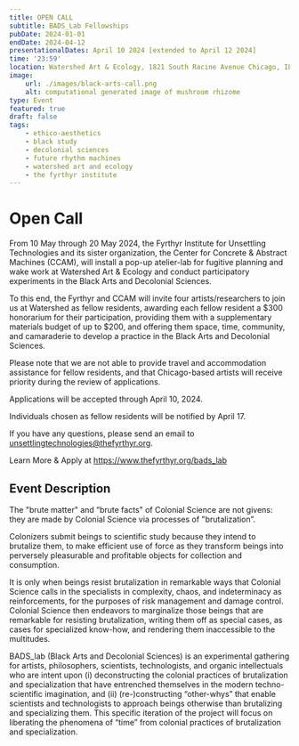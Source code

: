 ```yaml
---
title: OPEN CALL
subtitle: BADS_Lab Fellowships
pubDate: 2024-01-01
endDate: 2024-04-12
presentationalDates: April 10 2024 [extended to April 12 2024]
time: '23:59'
location: Watershed Art & Ecology, 1821 South Racine Avenue Chicago, IL, 60608
image:
    url: ./images/black-arts-call.png
    alt: computational generated image of mushroom rhizome
type: Event
featured: true
draft: false
tags:
    - ethico-aesthetics
    - black study
    - decolonial sciences
    - future rhythm machines
    - watershed art and ecology
    - the fyrthyr institute
---
```



# Open Call

From 10 May through 20 May 2024, the Fyrthyr Institute for Unsettling Technologies and its sister organization, the Center for Concrete & Abstract Machines (CCAM), will install a pop-up atelier-lab for fugitive planning and wake work at Watershed Art & Ecology and conduct participatory experiments in the Black Arts and Decolonial Sciences.

To this end, the Fyrthyr and CCAM will invite four artists/researchers to join us at Watershed as fellow residents, awarding each fellow resident a $300 honorarium for their participation, providing them with a supplementary materials budget of up to $200, and offering them space, time, community, and camaraderie to develop a practice in the Black Arts and Decolonial Sciences.

Please note that we are not able to provide travel and accommodation assistance for fellow residents, and that Chicago-based artists will receive priority during the review of applications.

Applications will be accepted through April 10, 2024.

Individuals chosen as fellow residents will be notified by April 17.

If you have any questions, please send an email to unsettlingtechnologies@thefyrthyr.org.

Learn More & Apply at https://www.thefyrthyr.org/bads_lab

<LinkButton text="SUBMIT NOW" url="https://forms.gle/MxLd2L28vcSCqffz5" />

## Event Description

<LinkButton
    text="BLACK ARTS AND DECOLONIAL SCIENCES EVENT PAGE"
    url="/programs/24-05-10-black-arts-and-decolonial-sciences"
/>

The "brute matter" and “brute facts" of Colonial Science are not givens: they are made by Colonial Science via processes of "brutalization”.

Colonizers submit beings to scientific study because they intend to brutalize them, to make efficient use of force as they transform beings into perversely pleasurable and profitable objects for collection and consumption.

It is only when beings resist brutalization in remarkable ways that Colonial Science calls in the specialists in complexity, chaos, and indeterminacy as reinforcements, for the purposes of risk management and damage control. Colonial Science then endeavors to marginalize those beings that are remarkable for resisting brutalization, writing them off as special cases, as cases for specialized know-how, and rendering them inaccessible to the multitudes.

BADS_lab (Black Arts and Decolonial Sciences) is an experimental gathering for artists, philosophers, scientists, technologists, and organic intellectuals who are intent upon (i) deconstructing the colonial practices of brutalization and specialization that have entrenched themselves in the modern techno-scientific imagination, and (ii) (re-)constructing “other-whys” that enable scientists and technologists to approach beings otherwise than brutalizing and specializing them. This specific iteration of the project will focus on liberating the phenomena of “time” from colonial practices of brutalization and specialization.
